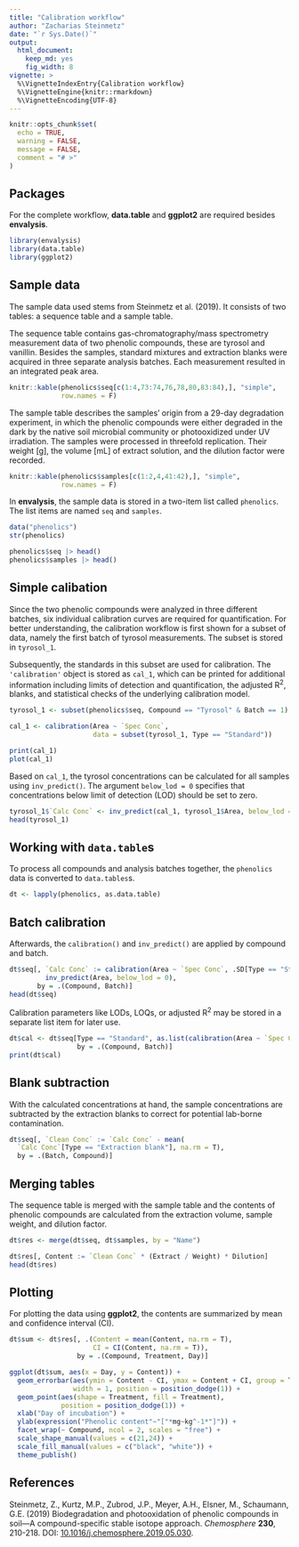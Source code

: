 ```yaml
---
title: "Calibration workflow"
author: "Zacharias Steinmetz"
date: "`r Sys.Date()`"
output:
  html_document:
    keep_md: yes
    fig_width: 8
vignette: >
  %\VignetteIndexEntry{Calibration workflow}
  %\VignetteEngine{knitr::rmarkdown}
  %\VignetteEncoding{UTF-8}
---
```


```r
knitr::opts_chunk$set(
  echo = TRUE,
  warning = FALSE, 
  message = FALSE,
  comment = "# >"
)
```

## Packages

For the complete workflow, **data.table** and **ggplot2** are required besides
**envalysis**.

```r
library(envalysis)
library(data.table)
library(ggplot2)
```

## Sample data

The sample data used stems from Steinmetz et al. (2019). It consists of two
tables: a sequence table and a sample table.

The sequence table contains gas-chromatography/mass spectrometry measurement
data of two phenolic compounds, these are tyrosol and vanillin. Besides the
samples, standard mixtures and extraction blanks were acquired in three separate
analysis batches. Each measurement resulted in an integrated peak area.

```r
knitr::kable(phenolics$seq[c(1:4,73:74,76,78,80,83:84),], "simple",
             row.names = F)
```

The sample table describes the samples' origin from a 29-day degradation
experiment, in which the phenolic compounds were either degraded in the dark by
the native soil microbial community or photooxidized under UV irradiation. The
samples were processed in threefold replication. Their weight [g], the volume
[mL] of extract solution, and the dilution factor were recorded.

```r
knitr::kable(phenolics$samples[c(1:2,4,41:42),], "simple",
             row.names = F)
```

In **envalysis**, the sample data is stored in a two-item list called `phenolics`.
The list items are named `seq` and `samples`.

```r
data("phenolics")
str(phenolics)

phenolics$seq |> head()
phenolics$samples |> head()
```

## Simple calibation

Since the two phenolic compounds were analyzed in three different batches, six
individual calibration curves are required for quantification. For better
understanding, the calibration workflow is first shown for a subset of data,
namely the first batch of tyrosol measurements. The subset is stored in
`tyrosol_1`.

Subsequently, the standards in this subset are used for calibration. The
`'calibration'` object is stored as `cal_1`, which can be printed for additional
information including limits of detection and quantification, the adjusted R^2^,
blanks, and statistical checks of the underlying calibration model.

```r
tyrosol_1 <- subset(phenolics$seq, Compound == "Tyrosol" & Batch == 1)

cal_1 <- calibration(Area ~ `Spec Conc`,
                     data = subset(tyrosol_1, Type == "Standard"))

print(cal_1)
plot(cal_1)
```

Based on `cal_1`, the tyrosol concentrations can be calculated for all samples
using `inv_predict()`. The argument `below_lod = 0` specifies that
concentrations below limit of detection (LOD) should be set to zero.

```r
tyrosol_1$`Calc Conc` <- inv_predict(cal_1, tyrosol_1$Area, below_lod = 0)
head(tyrosol_1)
```

## Working with `data.table`s

To process all compounds and analysis batches together, the `phenolics` data is
converted to `data.tables`s.

```r
dt <- lapply(phenolics, as.data.table)
```

## Batch calibration

Afterwards, the `calibration()` and `inv_predict()` are applied by compound and
batch.

```r
dt$seq[, `Calc Conc` := calibration(Area ~ `Spec Conc`, .SD[Type == "Standard"]) |> 
         inv_predict(Area, below_lod = 0),
       by = .(Compound, Batch)]
head(dt$seq)
```

Calibration parameters like LODs, LOQs, or adjusted R^2^ may be stored in a
separate list item for later use.

```r
dt$cal <- dt$seq[Type == "Standard", as.list(calibration(Area ~ `Spec Conc`)),
                 by = .(Compound, Batch)]
print(dt$cal)
```

## Blank subtraction

With the calculated concentrations at hand, the sample concentrations are
subtracted by the extraction blanks to correct for potential lab-borne
contamination.

```r
dt$seq[, `Clean Conc` := `Calc Conc` - mean(
  `Calc Conc`[Type == "Extraction blank"], na.rm = T),
  by = .(Batch, Compound)]
```

## Merging tables

The sequence table is merged with the sample table and the contents of
phenolic compounds are calculated from the extraction volume, sample weight, and
dilution factor.

```r
dt$res <- merge(dt$seq, dt$samples, by = "Name")

dt$res[, Content := `Clean Conc` * (Extract / Weight) * Dilution]
head(dt$res)
```

## Plotting

For plotting the data using **ggplot2**, the contents are summarized by mean and
confidence interval (CI).

```r
dt$sum <- dt$res[, .(Content = mean(Content, na.rm = T),
                     CI = CI(Content, na.rm = T)),
                 by = .(Compound, Treatment, Day)]

ggplot(dt$sum, aes(x = Day, y = Content)) +
  geom_errorbar(aes(ymin = Content - CI, ymax = Content + CI, group = Treatment),
                width = 1, position = position_dodge(1)) +
  geom_point(aes(shape = Treatment, fill = Treatment),
             position = position_dodge(1)) +
  xlab("Day of incubation") +
  ylab(expression("Phenolic content"~"["*mg~kg^-1*"]")) +
  facet_wrap(~ Compound, ncol = 2, scales = "free") +
  scale_shape_manual(values = c(21,24)) +
  scale_fill_manual(values = c("black", "white")) +
  theme_publish()
```

## References

Steinmetz, Z., Kurtz, M.P., Zubrod, J.P., Meyer, A.H., Elsner, M., Schaumann,
G.E. (2019) Biodegradation and photooxidation of phenolic compounds in soil—A
compound-specific stable isotope approach.
*Chemosphere* **230**, 210-218. DOI: [10.1016/j.chemosphere.2019.05.030](https://doi.org/10.1016/j.chemosphere.2019.05.030).
